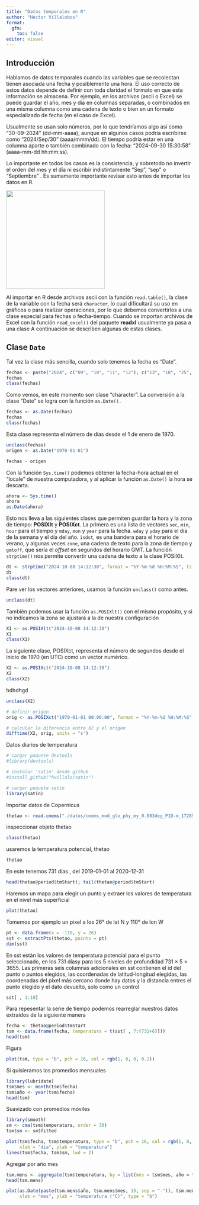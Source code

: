 ---
title: "Datos temporales en R"
author: "Héctor Villalobos"
format: 
  gfm:
    toc: false
editor: visual
---

## Introducción

Hablamos de datos temporales cuando las variables que se recolectan tienen asociada una fecha y posiblemente una hora. El uso correcto de estos datos depende de definir con toda claridad el formato en que esta información se almacena. Por ejemplo, en los archivos (ascii o Excel) se puede guardar el año, mes y día en columnas separadas, o combinados en una misma columna como una cadena de texto o bien en un formato especializado de fecha (en el caso de Excel).

Usualmente se usan solo números, por lo que tendríamos algo así como "30-09-2024" (dd-mm-aaaa), aunque en algunos casos podría escribirse como "2024/Sep/30" (aaaa/mmm/dd). El tiempo podría estar en una columna aparte o también combinado con la fecha: "2024-09-30 15:30:58" (aaaa-mm-dd hh:mm:ss).

Lo importante en todos los casos es la consistencia, y sobretodo no invertir el orden del mes y el día ni escribir indistintamente "Sep", "sep" o "Septiembre" . Es sumamente importante revisar esto antes de importar los datos en R.

![](fechas.jpg){fig-align="center" width="266"}

Al importar en R desde archivos ascii con la función `read.table()`, la clase de la variable con la fecha será `character`, lo cual dificultará su uso en gráficos o para realizar operaciones, por lo que debemos convertirlos a una clase especial para fechas o fecha-tiempo. Cuando se importan archivos de Excel con la función `read_excel()` del paquete **readxl** usualmente ya pasa a una clase A continuación se describen algunas de estas clases.

## Clase `Date`

Tal vez la clase más sencilla, cuando solo tenemos la fecha es "Date".

```{r}
fechas <- paste("2024", c("09", "10", "11", "12"), c("13", "18", "25", "31"), sep ="-")
fechas
class(fechas)
```

Como vemos, en este momento son clase "character". La conversión a la clase "Date" se logra con la función `as.Date().`

```{r}
fechas <- as.Date(fechas)
fechas
class(fechas)

```

Esta clase representa el número de días desde el 1 de enero de 1970.

```{r}
unclass(fechas)
origen <- as.Date("1970-01-01")
```

```{r}
fechas - origen
```

Con la función `Sys.time()` podemos obtener la fecha-hora actual en el "locale" de nuestra computadora, y al aplicar la función `as.Date()` la hora se descarta.

```{r}
ahora <- Sys.time()
ahora
as.Date(ahora)
```

Esto nos lleva a las siguientes clases que permiten guardar la hora y la zona de tiempo: **POSIXlt** y **POSIXct**. La primera es una lista de vectores `sec`, `min`, `hour` para el tiempo y `mday`, `mon` y `year` para la fecha. `wday` y `yday` para el día de la semana y el día del año. `isdst`, es una bandera para el horario de verano, y algunas veces `zone`, una cadena de texto para la zona de tiempo y `gmtoff`, que sería el *offset* en segundos del horario GMT. La función `strptime()` nos permite convertir una cadena de texto a la clase POSIXlt.

```{r}
dt <- strptime("2024-10-08 14:12:30", format = "%Y-%m-%d %H:%M:%S", tz = "UTC")
dt
class(dt)
```

Pare ver los vectores anteriores, usamos la función `unclass()` como antes.

```{r}
unclass(dt)
```

También podemos usar la función `as.POSIXlt()` con el mismo propósito, y si no indicamos la zona se ajustará a la de nuestra configuración

```{r}
X1 <- as.POSIXlt("2024-10-08 14:12:30")
X1
class(X1)
```

La siguiente clase, POSIXct, representa el número de segundos desde el inicio de 1970 (en UTC) como un vector numérico.

```{r}
X2 <- as.POSIXct("2024-10-08 14:12:30")
X2
class(X2)
```

hdhdhgd

```{r}
unclass(X2)

# definir origen
orig <- as.POSIXct("1970-01-01 00:00:00", format = "%Y-%m-%d %H:%M:%S", tz = "UTC") 

# calcular la diferencia entre X2 y el origen
difftime(X2, orig, units = "s")
```

Datos diarios de temperatura

```{r}
# cargar paquete devtools
#library(devtools)

# instalar 'satin' desde github
#install_github("hvillalo/satin")

# cargar paquete satin
library(satin)
```

Importar datos de Copernicus

```{r}
thetao <- read.cmems("./datos/cmems_mod_glo_phy_my_0.083deg_P1D-m_1728505215428.nc")
```

inspeccionar objeto thetao

```{r}
class(thetao)
```

usaremos la temperatura potencial, thetao

```{r}
thetao
```

En este tenemos 731 días , del 2019-01-01 al 2020-12-31

```{r}
head(thetao@period$tmStart); tail(thetao@period$tmStart)
```

Haremos un mapa para elegir un punto y extraer los valores de temperatura en el nivel más superficial

```{r}
plot(thetao)
```

Tomemos por ejemplo un pixel a los 26° de lat N y 110° de lon W

```{r}
pt <- data.frame(x = -110, y = 26)
sst <- extractPts(thetao, points = pt)
dim(sst)
```

En sst están los valores de temperatura potencial para el punto seleccionado, en los 731 díasy para los 5 niveles de profundidad 731 $\times$ 5 = 3655. Las primeras seis columnas adicionales en sst contienen el id del punto o puntos elegidos, las coordenadas de latitud-longitud elegidas, las coordenadas del pixel más cercano donde hay datos y la distancia entres el punto elegido y el dato devuelto, solo como un control

```{r}
sst[ , 1:10]
```

Para repesentar la serie de tiempo podemos rearreglar nuestros datos extraidos de la siguiente manera

```{r}
fecha <- thetao@period$tmStart
tsm <- data.frame(fecha, temperatura = t(sst[ , 7:(731+6)]))
head(tsm)
```

Figura

```{r}
plot(tsm, type = "b", pch = 16, col = rgb(1, 0, 0, 0.2))
```

Si quisieramos los promedios mensuales

```{r}
library(lubridate)
tsm$mes <- month(tsm$fecha)
tsm$año <- year(tsm$fecha)
head(tsm)
```

Suavizado con promedios móviles

```{r}
library(smooth)
sm <- cma(tsm$temperatura, order = 30)
tsm$sm <- sm$fitted

plot(tsm$fecha, tsm$temperatura, type = "b", pch = 16, col = rgb(1, 0, 0, 0.2),
     xlab = "día", ylab = "temperatura")
lines(tsm$fecha, tsm$sm, lwd = 2)
```

Agregar por año mes

```{r}
tsm.mens <- aggregate(tsm$temperatura, by = list(mes = tsm$mes, año = tsm$año), mean)
head(tsm.mens)
```

```{r}
plot(as.Date(paste(tsm.mens$año, tsm.mens$mes, 15, sep = "-")), tsm.mens$x,
     xlab = "mes", ylab = "temperatura (°C)", type = "b")
```

\
